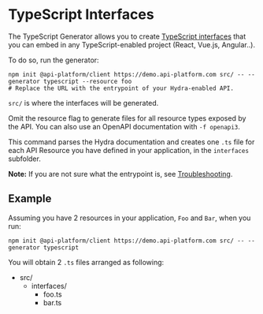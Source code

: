 # TypeScript Interfaces

The TypeScript Generator allows you to create [TypeScript interfaces](https://www.typescriptlang.org/docs/handbook/interfaces.html)
that you can embed in any TypeScript-enabled project (React, Vue.js, Angular..).

To do so, run the generator:

```console
npm init @api-platform/client https://demo.api-platform.com src/ -- --generator typescript --resource foo
# Replace the URL with the entrypoint of your Hydra-enabled API.
```

`src/` is where the interfaces will be generated.

Omit the resource flag to generate files for all resource types exposed by the API.
You can also use an OpenAPI documentation with `-f openapi3`.

This command parses the Hydra documentation and creates one `.ts` file for each API Resource you have defined in your application, in the `interfaces` subfolder.

**Note:** If you are not sure what the entrypoint is, see [Troubleshooting](troubleshooting.md).

## Example

Assuming you have 2 resources in your application, `Foo` and `Bar`, when you run:

```console
npm init @api-platform/client https://demo.api-platform.com src/ -- --generator typescript
```

You will obtain 2 `.ts` files arranged as following:

-   src/
    -   interfaces/
        -   foo.ts
        -   bar.ts
